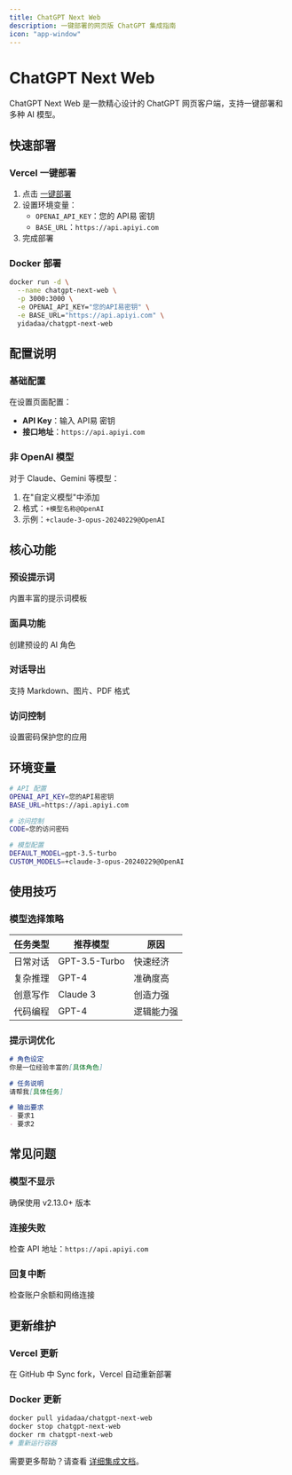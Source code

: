 ```yaml
---
title: ChatGPT Next Web
description: 一键部署的网页版 ChatGPT 集成指南
icon: "app-window"
---
```


# ChatGPT Next Web

ChatGPT Next Web 是一款精心设计的 ChatGPT 网页客户端，支持一键部署和多种 AI 模型。

## 快速部署

### Vercel 一键部署

1. 点击 [一键部署](https://vercel.com/new/clone?repository-url=https://github.com/Yidadaa/ChatGPT-Next-Web)
2. 设置环境变量：
   - `OPENAI_API_KEY`：您的 API易 密钥
   - `BASE_URL`：`https://api.apiyi.com`
3. 完成部署

### Docker 部署

```bash
docker run -d \
  --name chatgpt-next-web \
  -p 3000:3000 \
  -e OPENAI_API_KEY="您的API易密钥" \
  -e BASE_URL="https://api.apiyi.com" \
  yidadaa/chatgpt-next-web
```

## 配置说明

### 基础配置

在设置页面配置：
- **API Key**：输入 API易 密钥
- **接口地址**：`https://api.apiyi.com`

### 非 OpenAI 模型

对于 Claude、Gemini 等模型：
1. 在"自定义模型"中添加
2. 格式：`+模型名称@OpenAI`
3. 示例：`+claude-3-opus-20240229@OpenAI`

## 核心功能

### 预设提示词
内置丰富的提示词模板

### 面具功能
创建预设的 AI 角色

### 对话导出
支持 Markdown、图片、PDF 格式

### 访问控制
设置密码保护您的应用

## 环境变量

```bash
# API 配置
OPENAI_API_KEY=您的API易密钥
BASE_URL=https://api.apiyi.com

# 访问控制
CODE=您的访问密码

# 模型配置
DEFAULT_MODEL=gpt-3.5-turbo
CUSTOM_MODELS=+claude-3-opus-20240229@OpenAI
```

## 使用技巧

### 模型选择策略

| 任务类型 | 推荐模型 | 原因 |
|---------|---------|------|
| 日常对话 | GPT-3.5-Turbo | 快速经济 |
| 复杂推理 | GPT-4 | 准确度高 |
| 创意写作 | Claude 3 | 创造力强 |
| 代码编程 | GPT-4 | 逻辑能力强 |

### 提示词优化

```markdown
# 角色设定
你是一位经验丰富的[具体角色]

# 任务说明
请帮我[具体任务]

# 输出要求
- 要求1
- 要求2
```

## 常见问题

### 模型不显示
确保使用 v2.13.0+ 版本

### 连接失败
检查 API 地址：`https://api.apiyi.com`

### 回复中断
检查账户余额和网络连接

## 更新维护

### Vercel 更新
在 GitHub 中 Sync fork，Vercel 自动重新部署

### Docker 更新
```bash
docker pull yidadaa/chatgpt-next-web
docker stop chatgpt-next-web
docker rm chatgpt-next-web
# 重新运行容器
```

需要更多帮助？请查看 [详细集成文档](/api-reference/integrations/chatgpt-next-web)。